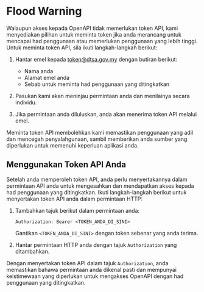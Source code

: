 # Flood Warning

Walaupun akses kepada OpenAPI tidak memerlukan token API, kami menyediakan pilihan untuk meminta token jika anda merancang untuk mencapai had penggunaan atau memerlukan penggunaan yang lebih tinggi. Untuk meminta token API, sila ikuti langkah-langkah berikut:

1. Hantar emel kepada [token@dtsa.gov.my](...) dengan butiran berikut:

   - Nama anda
   - Alamat emel anda
   - Sebab untuk meminta had penggunaan yang ditingkatkan

2. Pasukan kami akan meninjau permintaan anda dan menilainya secara individu.

3. Jika permintaan anda diluluskan, anda akan menerima token API melalui emel.

Meminta token API membolehkan kami memastikan penggunaan yang adil dan mencegah penyalahgunaan, sambil memberikan anda sumber yang diperlukan untuk memenuhi keperluan aplikasi anda.

## Menggunakan Token API Anda

Setelah anda memperoleh token API, anda perlu menyertakannya dalam permintaan API anda untuk mengesahkan dan mendapatkan akses kepada had penggunaan yang ditingkatkan. Ikuti langkah-langkah berikut untuk menyertakan token API anda dalam permintaan HTTP:

1. Tambahkan tajuk berikut dalam permintaan anda:

   ```
   Authorization: Bearer <TOKEN_ANDA_DI_SINI>
   ```

   Gantikan `<TOKEN_ANDA_DI_SINI>` dengan token sebenar yang anda terima.

2. Hantar permintaan HTTP anda dengan tajuk `Authorization` yang ditambahkan.

Dengan menyertakan token API dalam tajuk `Authorization`, anda memastikan bahawa permintaan anda dikenal pasti dan mempunyai keistimewaan yang diperlukan untuk mengakses OpenAPI dengan had penggunaan yang ditingkatkan.
